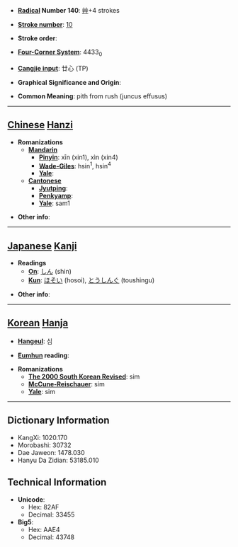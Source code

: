 * '''[[Wiktionary:Chinese radical index| Radical]] Number 140''': [[Wiktionary:Chinese radical index 艸|艸]]+4 strokes

* '''[[Wiktionary:Chinese total strokes index|Stroke number]]''': [[Wiktionary:Chinese total strokes index 10|10]]

* '''Stroke order''': 

* '''[[Wiktionary:Chinese four corner index|Four-Corner System]]''': 4433<sub>0</sub>

* '''[[Wiktionary:Chinese Cangjie index|Cangjie input]]''': 廿心 (TP)

* '''Graphical Significance and Origin''': 

* '''Common Meaning''': pith from rush (juncus effusus)

----

== [[Chinese]] [[Hanzi]] ==

* '''Romanizations'''
** '''[[Mandarin]]'''
*** '''[[Pinyin]]''': xīn (xin1), xìn (xin4)
*** '''[[Wade-Giles]]''': hsin<sup>1</sup>, hsin<sup>4</sup>
*** '''[[Yale]]''': 
** '''[[Cantonese]]'''
*** '''[[Jyutping]]''':
*** '''[[Penkyamp]]''': 
*** '''[[Yale]]''': sam1

* '''Other info''': 

----

== [[Japanese]] [[Kanji]] ==

* '''Readings'''
** '''[[On]]''': [[しん]] (shin)
** '''[[Kun]]''': [[ほそい]] (hosoi), [[とうしんぐ]] (toushingu)

* '''Other info''':  

----

== [[Korean]] [[Hanja]] ==

* '''[[Hangeul]]''': 심

* '''[[Eumhun]] reading''': 

* '''Romanizations'''
** '''[[The 2000 South Korean Revised Romanization|The 2000 South Korean Revised]]''': sim
** '''[[McCune-Reischauer]]''': sim
** '''[[Yale]]''': sim

----

== Dictionary Information ==

* KangXi: 1020.170
* Morobashi: 30732
* Dae Jaweon: 1478.030
* Hanyu Da Zidian: 53185.010

== Technical Information ==

* '''Unicode''':
** Hex: 82AF
** Decimal: 33455
* '''Big5''':
** Hex: AAE4
** Decimal: 43748